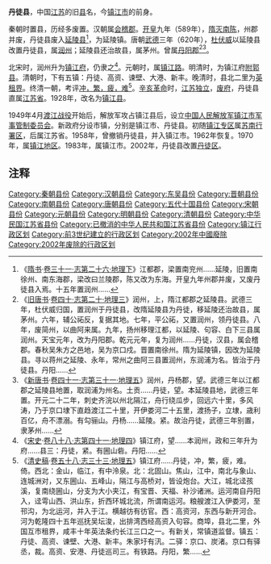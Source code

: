 '''丹徒县'''，中国[[江苏省|江苏]]的旧[[县|县]]名，今[[镇江市|镇江市]]的前身。

秦朝时置县，历经多废置。汉朝属[[会稽郡|会稽郡]]。[[开皇|开皇]]九年（589年），[[隋灭南陈|隋灭南陈]]，州郡并废，丹徒县废入[[延陵县_(西晋)|延陵县]]<ref>《[[隋书|隋书]]·[[:s:隋書/卷31|卷三十一·志第二十六·地理下]]》江都郡，梁置南兖州……延陵，旧置南徐州、南东海郡，梁改曰兰陵郡，陈又改为东海。开皇九年州郡并废，又废丹徒县入焉。十五年置润州……</ref>，为延陵镇。唐朝[[武德|武德]]三年（620年），[[杜伏威|杜伏威]]以延陵县改置丹徒县，属[[润州_(隋朝)|润州]]；延陵县还治故县，属茅州。曾属[[丹阳郡|丹阳郡]]<ref>《[[旧唐书|旧唐书]]·[[:s:舊唐書/卷40|卷四十·志第二十·地理三]]》润州，上，隋江都郡之延陵县。武德三年，杜伏威归国，置润州于丹徒县，改隋延陵县为丹徒，移延陵还治故县，属茅州。六年，辅公祏反，复据其地。七年，平公祏，又置润州，领丹徒县。八年，废简州，以曲阿来属。九年，扬州移理江都，以延陵、句容、白下三县属润州。天宝元年，改为丹阳郡。乾元元年，复为润州……丹徒，汉县，属会稽郡。春秋吴朱方之邑地，吴为京口戍。晋置南徐州。隋为延陵镇，因改为延陵县。寻以蒋州之延陵、永年，常州之曲阿三县置润州，东润浦为名。皆治于丹徒县。丹阳……</ref><ref>《[[新唐书|新唐书]]·[[:s:新唐書/卷041|卷四十一·志第三十一·地理五]]》润州，丹杨郡，望。武德三年以江都郡之延陵县地置，取润浦为州名。土贡……丹徒，望。本延陵县地，武德三年置。开元二十二年，刺史齐浣以州北隔江，舟行绕瓜步，回远六十里，多风涛，乃于京口埭下直趋渡江二十里，开伊娄河二十五里，渡扬子，立埭，歳利百亿，舟不漂溺。有勾骊山。丹杨……延陵。紧。故治丹徒，武德三年别置，隶茅州……</ref>。

北宋时，润州升为[[镇江府|镇江府]]，仍隶之<ref>《[[宋史|宋史]]·[[:s:宋史/卷088|卷八十八·志第四十一·地理四]]》镇江府，望……本润州，政和三年升为府……县三：丹徒，紧。有圌山砦。丹阳……</ref>。元朝时，属[[镇江路|镇江路]]。明清时，为镇江府[[附郭县|附郭县]]。清朝时，下有五镇：丹徒、高资、谏壁、大港、新丰。晚清时，县北二里为[[镇江英租界|英租界]]。终清一朝，考评[[衝繁疲難|冲，繁，疲，难]]<ref>《[[清史稿|清史稿]]·[[:s:清史稿/卷58|卷五十八·志三十三·地理五]]》镇江府……丹徒，冲，繁，疲，难。倚。西北：金山，临江，有中泠泉。北：北固山。焦山，江中，南北与象山、连城洲对，又东圌山、五峰山，隔江与高桥对，皆设炮台。大江，城北迳孩溪，复南绕圌山，分支为大小夹江，有宝晋、天福、补沙诸洲。运河南自丹阳入，迳雩山西、洪山东，折西环城北流，所谓南运河。粮艘渡江入伊娄河，至邗沟，为北运河，并入于江。横越彷有彷官。西：高资河，东西与新开河合。河为乾隆四十五年巡抚吴坛浚，出排湾西经高资入句容。商埠，县北二里，外国互市租界，咸丰十年英法条约长江三口之一。有新关，常镇道监督。镇五：丹徒、高资、谏壁、大港、新丰。朱家圩有汛。二驿：京口、炭渚。京口有驿丞，裁。高资、安港、丹徒巡司三。有铁路。丹阳，繁……</ref>。[[辛亥革命|辛亥革命]]时，[[江苏独立|江苏独立]]，[[废府州厅改县|废府]]，丹徒县直属[[江苏省_(中华民国)|江苏省]]。1928年，改名为[[镇江县|镇江县]]。

1949年4月[[渡江战役|渡江战役]]开始后，解放军攻占镇江县后，设立[[中国人民解放军镇江市军事管制委员会|中国人民解放军镇江市军事管制委员会]]。新政府分设市镇，分别是镇江市、丹徒县。初随[[镇江专区|镇江专区]]属[[苏南行署区|苏南行署区]]，后属江苏省。1958年，曾撤销丹徒县，并入镇江市。1962年恢复。1970年，属[[镇江地区|镇江地区]]。1983年，属镇江市。2002年，丹徒县改置[[丹徒区|丹徒区]]。

== 注释==
{{Reflist}}

[[Category:秦朝县份|Category:秦朝县份]]
[[Category:汉朝县份|Category:汉朝县份]]
[[Category:东吴县份|Category:东吴县份]]
[[Category:晋朝县份|Category:晋朝县份]]
[[Category:南朝县份|Category:南朝县份]]
[[Category:唐朝县份|Category:唐朝县份]]
[[Category:五代十国县份|Category:五代十国县份]]
[[Category:宋朝县份|Category:宋朝县份]]
[[Category:元朝县份|Category:元朝县份]]
[[Category:明朝县份|Category:明朝县份]]
[[Category:清朝县份|Category:清朝县份]]
[[Category:中华民国江苏省县份|Category:中华民国江苏省县份]]
[[Category:已撤消的中华人民共和国江苏省县份|Category:已撤消的中华人民共和国江苏省县份]]
[[Category:镇江行政区划|Category:镇江行政区划]]
[[Category:前3世纪建立的行政区划|Category:前3世纪建立的行政区划]]
[[Category:2002年中國廢除|Category:2002年中國廢除]]
[[Category:2002年废除的行政区划|Category:2002年废除的行政区划]]
